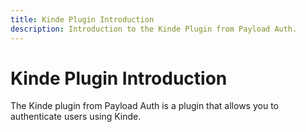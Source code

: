 ```yaml
---
title: Kinde Plugin Introduction
description: Introduction to the Kinde Plugin from Payload Auth.
---
```


# Kinde Plugin Introduction

The Kinde plugin from Payload Auth is a plugin that allows you to authenticate users using Kinde.

